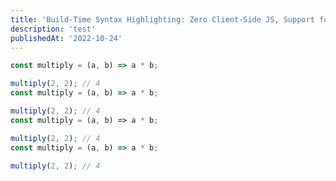 ```yaml
---
title: 'Build-Time Syntax Highlighting: Zero Client-Side JS, Support for 100+ Languages and Any VSCode Theme'
description: 'test'
publishedAt: '2022-10-24'
---
```


```js showLineNumbers title="multiply.js" {3}
const multiply = (a, b) => a * b;

multiply(2, 2); // 4
const multiply = (a, b) => a * b;

multiply(2, 2); // 4
const multiply = (a, b) => a * b;

multiply(2, 2); // 4
const multiply = (a, b) => a * b;

multiply(2, 2); // 4
```

